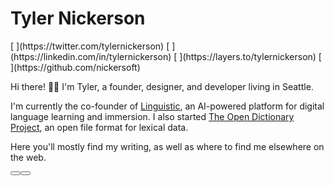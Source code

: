 

<div>

<Avatar />

# Tyler Nickerson

<div class="social">
  [<Twitter />
  ](https://twitter.com/tylernickerson) [<LinkedIn />
  ](https://linkedin.com/in/tylernickerson) [<Layers />
  ](https://layers.to/tylernickerson) [<GitHub />
  ](https://github.com/nickersoft)
</div>

Hi there! 👋🏻 I'm Tyler, a founder, designer, and developer living in Seattle.

I'm currently the co-founder of [Linguistic](https://linguistic.io), an AI-powered platform for digital language learning and immersion. I also started [The Open Dictionary Project](https://odict.org), an open file format for lexical data.

Here you'll mostly find my writing, as well as where to find me elsewhere on
the web.

  <div class="flex mt-8 flex-col lg:flex-row items-start lg:items-center gap-2"> 
    <Button href="mailto:tyler@linguistic.io" title="Message me" icon={Email} />
    <Button href="https://read.cv/tnick" variant="secondary" iconPlacement="after" title="Read my resume" icon={OpenInNew} />
  </div>
</div>
